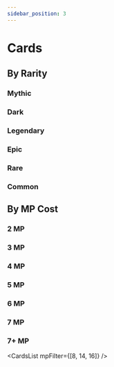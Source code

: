 ```yaml
---
sidebar_position: 3
---
```


# Cards


## By Rarity

### Mythic

<CardsList rarityFilter="mythic" />

### Dark

<CardsList rarityFilter="dark" />

### Legendary

<CardsList rarityFilter="legendary" />

### Epic

<CardsList rarityFilter="epic" />

### Rare

<CardsList rarityFilter="rare" />

### Common

<CardsList rarityFilter="common" />

## By MP Cost

### 2 MP

<CardsList mpFilter={[2]} />

### 3 MP

<CardsList mpFilter={[3]} />

### 4 MP

<CardsList mpFilter={[4]} />

### 5 MP

<CardsList mpFilter={[5]} />

### 6 MP

<CardsList mpFilter={[6]} />

### 7 MP

<CardsList mpFilter={[7]} />

### 7+ MP

<CardsList mpFilter={[8, 14, 16]} />

